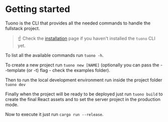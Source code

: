 
<Head>
  <title>Tuono - Getting started</title>
</Head>


<Breadcrumbs>
  <Element label="Getting started" />
</Breadcrumbs>

# Getting started

Tuono is the CLI that provides all the needed commands to handle the fullstack project.

> ☝️ Check the [installation](/documentation/installation) page if you haven't installed the
> `tuono` CLI yet.

To list all the available commands run `tuono -h`.

To create a new project run `tuono new [NAME]` (optionally you can pass the --template (or -t) flag - check the examples folder).

Then to run the local development environment run inside the project folder `tuono dev`

Finally when the project will be ready to be deployed just run `tuono build` to create the final React assets and to set the server project in the production mode.

Now to execute it just run `cargo run --release`.
